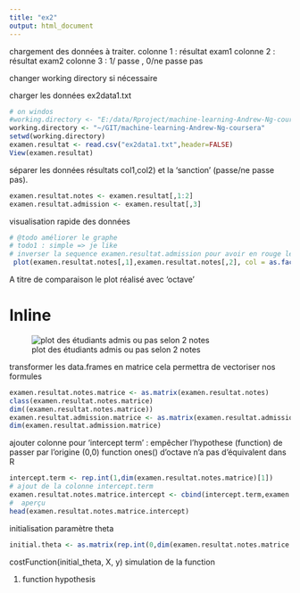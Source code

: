 ```yaml
---
title: "ex2"
output: html_document
---
```


chargement des données à traiter.
colonne 1 : résultat exam1
colonne 2 : résultat exam2
colonne 3 : 1/ passe , 0/ne passe pas

changer working directory si nécessaire

charger les données ex2data1.txt

```r
# on windos
#working.directory <- "E:/data/Rproject/machine-learning-Andrew-Ng-coursera"
working.directory <- "~/GIT/machine-learning-Andrew-Ng-coursera"
setwd(working.directory)
examen.resultat <- read.csv("ex2data1.txt",header=FALSE)
View(examen.resultat)
```


séparer les données résultats col1,col2) et la 'sanction' (passe/ne passe pas).

```r
examen.resultat.notes <- examen.resultat[,1:2]
examen.resultat.admission <- examen.resultat[,3]
```

visualisation rapide des données
```r
# @todo améliorer le graphe 
# todo1 : simple => je like 
# inverser la sequence examen.resultat.admission pour avoir en rouge les 'pas -admis'
 plot(examen.resultat.notes[,1],examen.resultat.notes[,2], col = as.factor(!examen.resultat.admission),pch = c(3,16)[as.factor(!examen.resultat.admission)],xlab = "resultat exam 1",ylab = "resultat exam 2")
```


A titre de comparaison le plot réalisé avec 'octave'

# Inline
![plot des étudiants admis ou pas selon 2 notes](../admissionPlot.png "Scatterplot of training data")

transformer les data.frames en matrice
cela permettra de vectoriser nos formules

```r
examen.resultat.notes.matrice <- as.matrix(examen.resultat.notes)
class(examen.resultat.notes.matrice)
dim((examen.resultat.notes.matrice))
examen.resultat.admission.matrice <- as.matrix(examen.resultat.admission)
dim(examen.resultat.admission.matrice)
```

ajouter colonne pour 'intercept term' : empêcher l'hypothese (function) de passer par l'origine (0,0)
function ones() d'octave n'a pas d'équivalent dans R

```r
intercept.term <- rep.int(1,dim(examen.resultat.notes.matrice)[1])
# ajout de la colonne intercept.term 
examen.resultat.notes.matrice.intercept <- cbind(intercept.term,examen.resultat.notes.matrice)
#  aperçu
head(examen.resultat.notes.matrice.intercept)
```

initialisation paramètre theta

```r
initial.theta <- as.matrix(rep.int(0,dim(examen.resultat.notes.matrice.intercept)[2]))
```


costFunction(initial_theta, X, y)
simulation de la function

1. function hypothesis



